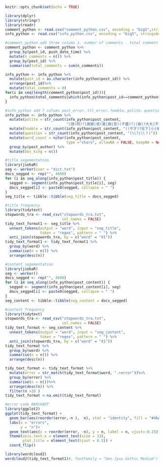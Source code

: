 
```r
knitr::opts_chunk$set(echo = TRUE)
```

```r
library(dplyr)
library(stringr)
library(readr)
comment_python <- read.csv("comment_python.csv", encoding = "big5",stringsAsFactors = 0)
info_python <- read.csv("info_python.csv", encoding = "big5", stringsAsFactors = 0)
```

```r
#comment_python add three colums 1. number of comments . total comment
comment_python <- comment_python %>%
  group_by(post_id, push_date_time) %>%
  mutate(n_comments = n()) %>%
  group_by(post_id) %>%
  summarise(total_comments = sum(n_comments))
```


```r
info_python <- info_python %>%
  mutate(post_id = as.character(info_python$post_id)) %>%
  arrange(post_id)%>%
  mutate(total_comments = 0) 
for(i in seq(length(comment_python$post_id))){
  info_python$total_comments[which(info_python$post_id==comment_python$post_id[i])]=comment_python$total_comments[i]
}
```


```r
#info_python add 7 colums post_error、ttl_error、humble、polite、questions、n_char、BBS king
info_python <- info_python %>%
  mutate(polite = str_count(info_python$post_content,
                            "(請(問)?|謝謝|感(激|謝|恩)(不盡)?|(謝)?大大|不好意思)"))%>%
  mutate(humble = str_count(info_python$post_content, "((不才)?在下|小(弟|妹)|(小|本)魯|(魯蛇)(肥宅)?|(魯蛇)?(肥宅)|本肥(宅)?|前輩|新手)"))%>%
  mutate(question = str_count(info_python$post_content, "(\\?|\\？)")) %>%
  mutate(word_count = nchar(info_python$post_content, 
                            type ="chars", allowNA = FALSE, keepNA = NA))%>%
  group_by(post_author) %>%
  mutate(bbs_king = n()) 

```

```r
#title segementation
library(jiebaR)
seg <- worker(user = "dict.txt")
docs_segged <- rep("", 4690)
for (i in seq_along(info_python$post_title)) {
  segged <- segment(info_python$post_title[i], seg)
  docs_segged[i] <- paste0(segged, collapse = " ")
}
seg_title <- tibble::tibble(seg_title = docs_segged)
```

```r
#title frequency
library(tidytext)
stopwords_tra <- read_csv("stopwords_tra.txt", 
                          col_names = FALSE)
tidy_text_format1 <- seg_title %>%
  unnest_tokens(output = "word", input = "seg_title",
                token = "regex", pattern = " ") %>%
  anti_join(stopwords_tra, by = c("word" = "X1")) 
tidy_text_format1 <- tidy_text_format1 %>%
  group_by(word) %>%
  summarise(n = n()) %>%
  arrange(desc(n))
```


```r
#content segementation
library(jiebaR)
seg <- worker()
docs_segged <- rep("", 4690)
for (i in seq_along(info_python$post_content)) {
  segged <- segment(info_python$post_content[i], seg)
  docs_segged[i] <- paste0(segged, collapse = " ")
}
seg_content <- tibble::tibble(seg_content = docs_segged)
```


```r
#content frequency
library(tidytext)
stopwords_tra <- read_csv("stopwords_tra.txt", 
                          col_names = FALSE)
tidy_text_format <- seg_content %>%
  unnest_tokens(output = "word", input = "seg_content",
                token = "regex", pattern = " ") %>%
  anti_join(stopwords_tra, by = c("word" = "X1")) 
tidy_text_format %>%
  group_by(word) %>%
  summarise(n = n()) %>%
  arrange(desc(n))
```

```r
tidy_text_format <- tidy_text_format %>%
  mutate(error = str_match(tidy_text_format$word, ".+error"))%>%
  group_by(error) %>%
  summarise(n = n())%>%
  arrange(desc(n)) %>%
  filter(n >20 )
tidy_text_format <-na.omit(tidy_text_format)
```



```r
#error code BARCHART
library(ggplot2)
ggplot(tidy_text_format) +
  geom_bar(aes(reorder(error,-n ),  n), stat = "identity", fill = "#46A3FF" )+
  labs(x = "errors",
       y = "n")+
  geom_text(aes(x = reorder(error, -n), y = n, label = n, vjust=-0.25))+
  theme(axis.text.x = element_text(size = 13),
        plot.title = element_text(hjust = 0.5)) +
  coord_flip()
```

```r
library(wordcloud2)
wordcloud2(tidy_text_format1)#, fontFamily = "Gen Jyuu Gothic Medium")
```
